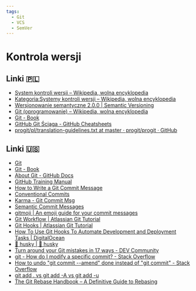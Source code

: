 ```yaml
---
tags:
  - Git
  - VCS
  - SemVer
---
```


# Kontrola wersji

## Linki 🇵🇱

- [System kontroli wersji – Wikipedia, wolna encyklopedia](https://pl.wikipedia.org/wiki/System_kontroli_wersji)
- [Kategoria:Systemy kontroli wersji – Wikipedia, wolna encyklopedia](https://pl.wikipedia.org/wiki/Kategoria:Systemy_kontroli_wersji)
- [Wersjonowanie semantyczne 2.0.0 | Semantic Versioning](https://semver.org/lang/pl/)
- [Git (oprogramowanie) – Wikipedia, wolna encyklopedia](<https://pl.wikipedia.org/wiki/Git_(oprogramowanie)>)
- [Git - Book](https://git-scm.com/book/pl/v2)
- [GitHub Git Ściąga - GitHub Cheatsheets](https://training.github.com/downloads/pl/github-git-cheat-sheet/)
- [progit/pl/translation-guidelines.txt at master · progit/progit · GitHub](https://github.com/progit/progit/blob/master/pl/translation-guidelines.txt)

## Linki 🇺🇸

- [Git](https://git-scm.com/)
- [Git - Book](https://git-scm.com/book/en/v2)
- [About Git - GitHub Docs](https://docs.github.com/en/get-started/using-git/about-git)
- [GitHub Training Manual](https://githubtraining.github.io/training-manual/#/)
- [How to Write a Git Commit Message](https://cbea.ms/git-commit/)
- [Conventional Commits](https://www.conventionalcommits.org/en/v1.0.0/)
- [Karma - Git Commit Msg](https://karma-runner.github.io/6.4/dev/git-commit-msg.html)
- [Semantic Commit Messages](https://gist.github.com/joshbuchea/6f47e86d2510bce28f8e7f42ae84c716)
- [gitmoji | An emoji guide for your commit messages](https://gitmoji.dev/)
- [Git Workflow | Atlassian Git Tutorial](https://www.atlassian.com/git/tutorials/comparing-workflows)
- [Git Hooks | Atlassian Git Tutorial](https://www.atlassian.com/git/tutorials/git-hooks)
- [How To Use Git Hooks To Automate Development and Deployment Tasks | DigitalOcean](https://www.digitalocean.com/community/tutorials/how-to-use-git-hooks-to-automate-development-and-deployment-tasks)
- [🐶 husky | 🐶 husky](https://typicode.github.io/husky/)
- [Turn around your Git mistakes in 17 ways - DEV Community](https://dev.to/smitterhane/turn-around-your-git-mistakes-in-17-ways-2mn1)
- [git - How do I modify a specific commit? - Stack Overflow](https://stackoverflow.com/questions/1186535/how-do-i-modify-a-specific-commit)
- [How to undo "git commit --amend" done instead of "git commit" - Stack Overflow](https://stackoverflow.com/questions/1459150/how-to-undo-git-commit-amend-done-instead-of-git-commit/65972442#65972442)
- [git add . vs git add -A vs git add -u](https://gist.github.com/openhubdev/2f30ab78797e474f9265205d6c66abb9)
- [The Git Rebase Handbook – A Definitive Guide to Rebasing](https://www.freecodecamp.org/news/git-rebase-handbook/)
